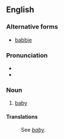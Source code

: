 ==English==

===Alternative forms===
* [[babbie]]

{{rfe}}

===Pronunciation===
* {{IPA|/ˈbæ.bi/}}
* {{rhymes|æbi}}

===Noun===
{{en-noun|babbies}}

# {{regional}} [[baby]]

====Translations====
: See ''[[baby]]''.